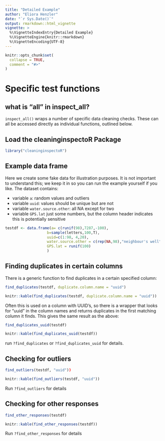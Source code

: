 ```yaml
---
title: "Detailed Example"
author: "Eliora Henzler"
date: "`r Sys.Date()`"
output: rmarkdown::html_vignette
vignette: >
  %\VignetteIndexEntry{Detailed Example}
  %\VignetteEngine{knitr::rmarkdown}
  %\VignetteEncoding{UTF-8}
---
```


```r
knitr::opts_chunk$set(
  collapse = TRUE,
  comment = "#>"
)
```


# Specific test functions

## what is "all" in inspect_all?

`inspect_all()` wraps a number of specific data cleaning checks.
These can all be accessed directly as individual functions, outlined below.

## Load the cleaninginspectoR Package

```r
library("cleaninginspectoR")
```

## Example data frame

Here we create some fake data for illustration purposes.
It is not important to understand this; we keep it in so you can run the example yourself if you like.
The dataset contains:

- variable `a`: random values and outliers
- variable `uuid`: values should be unique but are not
- variable `water.source.other`: all NA except for two
- variable `GPS.lat` just some numbers, but the column header indicates this is potentially sensitive


```r
testdf <- data.frame(a= c(runif(98),7287,-100),
                   b=sample(letters,100,T),
                   uuid=c(1:98, 4,20),
                   water.source.other = c(rep(NA,98),"neighbour's well","neighbour's well"),
                   GPS.lat = runif(100)
                   )
```

## Finding duplicates in certain columns 

There is a generic function to find duplicates in a certain specified column:

```r
find_duplicates(testdf, duplicate.column.name = "uuid")
```

```r
knitr::kable(find_duplicates(testdf, duplicate.column.name = "uuid"))
```

Often this is used on a column with UUID's, so there is a wrapper that looks for "uuid" in the column names and returns duplicates in the first matching column it finds. This gives the same result as the above:

```r
find_duplicates_uuid(testdf)
```

```r
knitr::kable(find_duplicates_uuid(testdf))
```

run `?find_duplicates` or `?find_duplicates_uuid` for details.

## Checking for outliers

```r
find_outliers(testdf, "uuid"))
```

```r
knitr::kable(find_outliers(testdf, "uuid"))
```

Run `?find_outliers` for details

## Checking for other responses

```r
find_other_responses(testdf)
```

```r
knitr::kable(find_other_responses(testdf))

```

Run `?find_other_responses` for details

